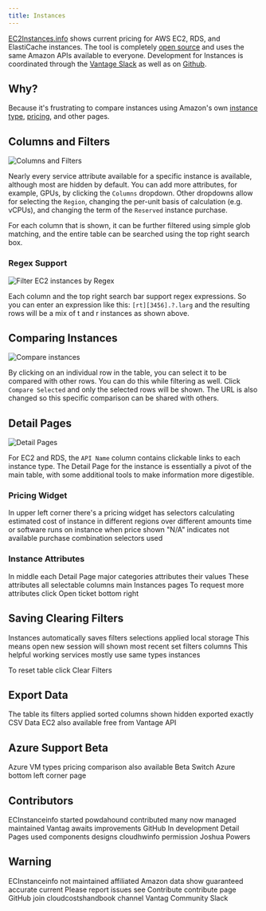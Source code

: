 ```yaml
---
title: Instances
---
```


[EC2Instances.info](https://instances.vantage.sh) shows current pricing for AWS EC2, RDS, and ElastiCache instances. The tool is completely [open source](https://github.com/vantage-sh/ec2instances.info) and uses the same Amazon APIs available to everyone. Development for Instances is coordinated through the [Vantage Slack](https://vantage.sh/slack) as well as on [Github](https://github.com/vantage-sh/ec2instances.info).

## Why?

Because it's frustrating to compare instances using Amazon's own [instance type](http://aws.amazon.com/ec2/instance-types/), [pricing](http://aws.amazon.com/ec2/pricing/), and other pages.

## Columns and Filters

![Columns and Filters](https://handbook.vantage.sh/img/tools/instances/column_selector.png)

Nearly every service attribute available for a specific instance is available, although most are hidden by default. You can add more attributes, for example, GPUs, by clicking the `Columns` dropdown. Other dropdowns allow for selecting the `Region`, changing the per-unit basis of calculation (e.g. vCPUs), and changing the term of the `Reserved` instance purchase.

For each column that is shown, it can be further filtered using simple glob matching, and the entire table can be searched using the top right search box.

### Regex Support

![Filter EC2 instances by Regex](https://handbook.vantage.sh/img/tools/instances/regex-filter.png)

Each column and the top right search bar support regex expressions. So you can enter an expression like this: `[rt][3456].?.larg` and the resulting rows will be a mix of t and r instances as shown above.

## Comparing Instances

![Compare instances](https://handbook.vantage.sh/img/tools/instances/compare_selected.gif)

By clicking on an individual row in the table, you can select it to be compared with other rows. You can do this while filtering as well. Click `Compare Selected` and only the selected rows will be shown. The URL is also changed so this specific comparison can be shared with others.

## Detail Pages

![Detail Pages](https://handbook.vantage.sh/img/tools/instances/detail-pages.png)

For EC2 and RDS, the `API Name` column contains clickable links to each instance type. The Detail Page for the instance is essentially a pivot of the main table, with some additional tools to make information more digestible.

### Pricing Widget

In upper left corner there's a pricing widget has selectors calculating estimated cost of instance in different regions over different amounts time or software runs on instance when price shown "N/A" indicates not available purchase combination selectors used

### Instance Attributes

In middle each Detail Page major categories attributes their values These attributes all selectable columns main Instances pages To request more attributes click Open ticket bottom right

## Saving Clearing Filters

Instances automatically saves filters selections applied local storage This means open new session will shown most recent set filters columns This helpful working services mostly use same types instances

To reset table click Clear Filters

## Export Data

The table its filters applied sorted columns shown hidden exported exactly CSV Data EC2 also available free from Vantage API

## Azure Support Beta

Azure VM types pricing comparison also available Beta Switch Azure bottom left corner page

## Contributors

ECInstanceinfo started powdahound contributed many now managed maintained Vantag awaits improvements GitHub In development Detail Pages used components designs cloudhwinfo permission Joshua Powers

## Warning

ECInstanceinfo not maintained affiliated Amazon data show guaranteed accurate current Please report issues see Contribute contribute page GitHub join cloudcostshandbook channel Vantag Community Slack
